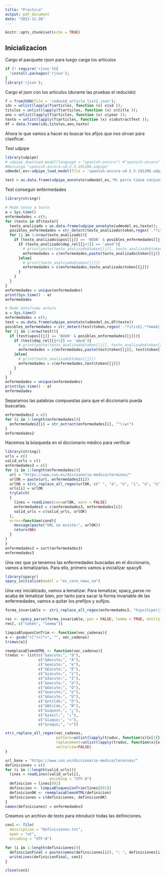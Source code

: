 ```yaml
---
title: "Practica"
output: pdf_document
date: "2022-11-26"
---
```


```r
knitr::opts_chunk$set(echo = TRUE)
```

## Inicializacion

Cargo el pacquete rjson para luego carga los articulos
```r
if (! require('rjson')){
  !install.packages('rjson');
}
library('rjson');
```

Cargo el json con los articulos (durante las pruebas el reducido)
```r
f = fromJSON(file = 'reduced_article_list2.json');
ids = unlist(lapply(f$articles, function (x) x$id ));
titulos = unlist(lapply(f$articles, function (x) x$title ));
ano = unlist(lapply(f$articles, function (x) x$year ));
texto = unlist(lapply(f$articles, function (x) x$abstractText ));
df = data.frame(ids,titulos,ano,texto)
```
Ahora lo que vamos a hacer es buscar los afijos que nos sirvan para clasificar.

Test udpipe
```r
library(udpipe)
# udpipe_download_model(language = "spanish-ancora") #"spanish-ancora" or "spanish-gsd"
#Descarga "spanish-ancora-ud-2.5-191206.udpipe"
udmodel_es<-udpipe_load_model(file = 'spanish-ancora-ud-2.5-191206.udpipe');
```

```r
test = as.data.frame(udpipe_annotate(udmodel_es,'Mi perro tiene conjuntibitis severa en los ojos'))
```

Test conseguir enfermedades
```r
library(stringr)
```


```r
# Modo texto a texto
a = Sys.time()
enfermedades = c();
for (texto in df$texto){
  texto_analizado = as.data.frame(udpipe_annotate(udmodel_es,texto));
  posibles_enfermedades = str_detect(texto_analizado$token,regex('.*?itis$|.*?oma$|.*?algia$|^hipo.*|^hiper.*'))
  for (j in 1:nrow(texto_analizado)){
    if (texto_analizado$upos[[j]] == 'NOUN' & posibles_enfermedades[[j]]){
      if (texto_analizado$dep_rel[[j+1]] == 'amod'){
        # print(paste(texto_analizado$token[[j]], texto_analizado$token[[j+1]],sep = " "))
        enfermedades = c(enfermedades,paste(texto_analizado$token[[j]], texto_analizado$token[[j+1]],sep = " ") )
      }else{
        # print(texto_analizado$token[[j]])
        enfermedades = c(enfermedades,texto_analizado$token[[j]])
      }
    }
  }
}
enfermedades = unique(enfermedades)
print(Sys.time() - a)
enfermedades
```

```r
# Modo dataframe entero
a = Sys.time()
enfermedades = c();
test = as.data.frame(udpipe_annotate(udmodel_es,df$texto))
posibles_enfermedades = str_detect(test$token,regex('.*?itis$|.*?oma$|.*?algia$|^hipo.*|^hiper.*'))
for (j in 1:nrow(test)){
  if (test$upos[[j]] == 'NOUN' & posibles_enfermedades[[j]]){
    if (test$dep_rel[[j+1]] == 'amod'){
      # print(paste(texto_analizado$token[[j]], texto_analizado$token[[j+1]],sep = " "))
      enfermedades = c(enfermedades,paste(test$token[[j]], test$token[[j+1]],sep = " ") )
    }else{
      # print(texto_analizado$token[[j]])
      enfermedades = c(enfermedades,test$token[[j]])
    }
  }
}
enfermedades = unique(enfermedades)
print(Sys.time() - a)
enfermedades
```

Separamos las palabras compuestas para que el diccionario pueda buscarlas.

```r
enfermedades2 = c()
for (i in 1:length(enfermedades)){
  enfermedades2[i] = str_extract(enfermedades[i], "^\\w+")
}
enfermedades2
```

Hacemos la búsqueda en el diccionario médico para verificar

```r
library(stringi)
urls = c()
valid_urls = c()
enfermedades3 = c()
for (i in 1:length(enfermedades)){
  url = "https://www.cun.es/diccionario-medico/terminos/"
  urlOK = paste(url, enfermedades2[i])
  urlOK = stri_replace_all_regex(urlOK, c(" ", "á", "é", "í", "ó", "ú"), c("", "a", "e", "i", "o", "u"), vectorize_all = FALSE)
  urls[i] = urlOK
  tryCatch(
  {
    lines = readLines(con=urlOK, warn = FALSE)
    enfermedades3 = c(enfermedades3, enfermedades[i])
    valid_urls = c(valid_urls, urlOK)
  },
  error=function(cond){
    message(paste("URL no existe:", urlOK))
    return(NA)
  }
)
}
enfermedades3 = sort(enfermedades3)
enfermedades3
```
Una vez que ya tenemos las enfermedades buscadas en el diccionario, vamos a lematizarlas. Para ello, primero vamos a inicializar spacyR.
```r
library(spacyr)
spacy_initialize(model = "es_core_news_sm")
```
Una vez inicializado, vamos a lematizar. Para lematizar, spacy_parse no acaba de lematizar bien, por tanto para sacar la forma invariable de las enfermedades, vamos a quitar los prefijos y sufijos.
```r
forma_invariable <- stri_replace_all_regex(enfermedades3, "hipo|hiper|itis|algia|algia|oma","")

```

```r
res <- spacy_parse(forma_invariable, pos = FALSE, lemma = TRUE, entity = FALSE)
res[, c("token", "lemma")]
```

```r
limpiaBloquesConTrim <- function(vec_cadenas){
a <- gsub("<[^<>]*>", "", vec_cadenas)
trimws(a)}

reemplazaElemsHTML <- function(vec_cadenas){
traduc <- list(c("&aacute;", "á"),
               c("&Aacute;", "Á"),
               c("&eacute;", "e"),
               c("&Eacute;", "É"),
               c("&iacute;", "í"),
               c("&Iacute;", "Í"),
               c("&oacute;", "ó"),
               c("&Oacute;", "Ó"),
               c("&uacute;", "ú"),
               c("&Uacute;", "Ú"),
               c("&ntilde;", "ñ"),
               c("&Ntilde;", "Ñ"),
               c("&iquest;", "¿"),
               c("&iexcl;", "¡"),
               c("&laquo;", "«"),
               c("&raquo;", "»"))

stri_replace_all_regex(vec_cadenas,
                       pattern=unlist(lapply(traduc, function(x){x[1]})),
                       replacement=unlist(lapply(traduc, function(x){x[2]})),
                       vectorize=FALSE)
}

url_base = "https://www.cun.es/diccionario-medico/terminos/"
definiciones = c()
for (i in 1:length(valid_urls)){
  lines = readLines(valid_urls[i],
                    encoding = "UTF-8")
  definicion = lines[891]
  definicion <- limpiaBloquesConTrim(lines[891])
  definicionOK <- reemplazaElemsHTML(definicion)
  definiciones = c(definiciones, definicionOK)
}
names(definiciones) = enfermedades3
```

Creamos un archivo de texto para introducir todas las definiciones.

```r
con1 <- file(
  description = "Definiciones.txt",
  open = "wt",
  encoding = "UTF-8")

for (i in 1:length(definiciones)){
  definicionFinal = paste(names(definiciones[i]), ": ", definiciones[i], "\n", sep="")
  writeLines(definicionFinal, con1)
}

close(con1)
```

